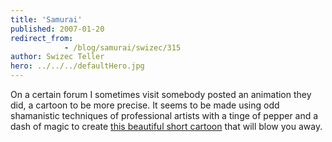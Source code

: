 ```yaml
---
title: 'Samurai'
published: 2007-01-20
redirect_from: 
            - /blog/samurai/swizec/315
author: Swizec Teller
hero: ../../../defaultHero.jpg
---
```

On a certain forum I sometimes visit somebody posted an animation they did, a cartoon to be more precise. It seems to be made using odd shamanistic techniques of professional artists with a tinge of pepper and a dash of magic to create [this beautiful short cartoon](http://www.threeleggedlegs.com/work/samurai/) that will blow you away.